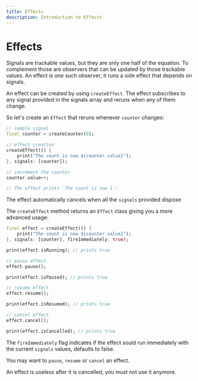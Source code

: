 ```yaml
---
title: Effects
description: Introduction to Effects
---
```


# Effects

Signals are trackable values, but they are only one half of the equation. To complement those are observers that can be updated by those trackable values. An effect is one such observer; it runs a side effect that depends on signals.

An effect can be created by using `createEffect`.
The effect subscribes to any signal provided in the signals array and reruns when any of them change.

So let's create an `Effect` that reruns whenever `counter` changes:
```dart
// sample signal
final counter = createCounter(0);

// effect creation
createEffect(() {
    print("The count is now ${counter.value}");
}, signals: [counter]);

// increment the counter
counter.value++;

// The effect prints `The count is now 1`;
```

<Info>The effect automatically cancels when all the `signals` provided dispose</Info>

The `createEffect` method returns an `Effect` class giving you a more advanced usage:
```dart
final effect = createEffect(() {
    print("The count is now ${counter.value}");
}, signals: [counter], fireImmediately: true);

print(effect.isRunning); // prints true

// pause effect
effect.pause();

print(effect.isPaused); // prints true

// resume effect
effect.resume();

print(effect.isResumed); // prints true

// cancel effect
effect.cancel();

print(effect.isCancelled); // prints true
```

The `fireImmediately` flag indicates if the effect sould run immediately with the current `signals` values, defaults to false.

You may want to `pause`, `resume` or `cancel` an effect.

<Error>An effect is useless after it is cancelled, you must not use it anymore.</Error>

